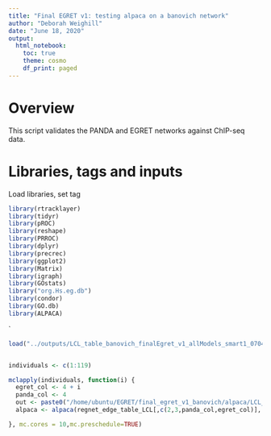 ```yaml
---
title: "Final EGRET v1: testing alpaca on a banovich network"
author: "Deborah Weighill"
date: "June 18, 2020"
output:
  html_notebook:
    toc: true
    theme: cosmo
    df_print: paged
---
```



# Overview
This script validates the PANDA and EGRET networks against ChIP-seq data.


# Libraries, tags and inputs
Load libraries, set tag

```r
library(rtracklayer)
library(tidyr)
library(pROC)
library(reshape)
library(PRROC)
library(dplyr)
library(precrec)
library(ggplot2)
library(Matrix)
library(igraph)
library(GOstats)
library("org.Hs.eg.db")
library(condor)
library(GO.db)
library(ALPACA)

```
`
```r

load("../outputs/LCL_table_banovich_finalEgret_v1_allModels_smart1_07042020.RData")


individuals <- c(1:119)

mclapply(individuals, function(i) {
  egret_col <- 4 + i
  panda_col <- 4
  out <- paste0("/home/ubuntu/EGRET/final_egret_v1_banovich/alpaca/LCL_",i)
  alpaca <- alpaca(regnet_edge_table_LCL[,c(2,3,panda_col,egret_col)], out, verbose = T)

}, mc.cores = 10,mc.preschedule=TRUE)
```


